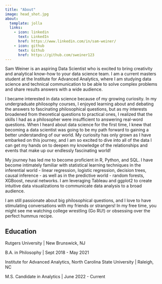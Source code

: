 ```yaml
---
title: "About"
image: head_shot.jpg
about:
  template: jolla
  links:
    - icon: linkedin
      text: LinkedIn
      href: https://www.linkedin.com/in/sam-weiner/
    - icon: github
      text: Github
      href: https://github.com/sweiner123
---
```


Sam Weiner is an aspiring Data Scientist who is excited to bring creativity and analytical know-how to your data science team. I am a current masters student at the Institute for Advanced Analytics, where I am studying data science and technical communication to be able to solve complex problems and share results answers with a wide audience.

I became interested in data science because of my growing curiosity. In my undergraduate philosophy courses, I enjoyed learning about and debating the answers to fascinating philosophical questions, but as my interests broadened from theoretical questions to practical ones, I realized that the skills I had as a philosopher were insufficient to answering real-word questions. When I heard about data science for the first time, I knew that becoming a data scientist was going to be my path forward to gaining a better understanding of our world. My curiosity has only grown as I have embarked on this journey, and I am so excited to dive into all of the data I can get my hands on to deepen my knowledge of the relationships and events that make up our endlessly fascinating world!

My journey has led me to become proficient in R, Python, and SQL. I have become intimately familiar with statistical learning techniques in the inferential world - linear regression, logistic regression, decision trees, causal inference - as well as in the predictive world - random forests, XGBoost, neural networks. I am leveraging Tableau and ggplot2 to create intuitive data visualizations to communicate data analysis to a broad audience.

I am still passionate about big philosophical questions, and I love to have stimulating conversations with my friends or strangers! In my free time, you might see me watching college wrestling (Go RU!) or obsessing over the perfect hummus recipe.

## Education

Rutgers University \| New Brunswick, NJ\

B.A. in Philosophy \| Sept 2018 - May 2021

Institute for Advanced Analytics, North Carolina State University \| Raleigh, NC\

M.S. Candidate in Analytics \| June 2022 - Current

